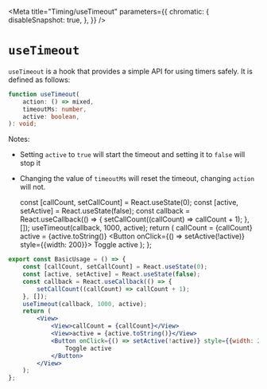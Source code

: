 


<Meta
    title="Timing/useTimeout"
    parameters={{
        chromatic: {
            disableSnapshot: true,
        },
    }}
/>

# `useTimeout`

`useTimeout` is a hook that provides a simple API for using timers safely.
It is defined as follows:

```ts
function useTimeout(
    action: () => mixed,
    timeoutMs: number,
    active: boolean,
): void;
```

Notes:

-   Setting `active` to `true` will start the timeout and setting it to `false`
    will stop it
-   Changing the value of `timeoutMs` will reset the timeout, changing `action`
    will not.

    const [callCount, setCallCount] = React.useState(0);
    const [active, setActive] = React.useState(false);
    const callback = React.useCallback(() => {
        setCallCount((callCount) => callCount + 1);
    }, []);
    useTimeout(callback, 1000, active);
    return (
        <View>
            <View>callCount = {callCount}</View>
            <View>active = {active.toString()}</View>
            <Button onClick={() => setActive(!active)} style={{width: 200}}>
                Toggle active
            </Button>
        </View>
    );
};

<Canvas>
    <Story name="BasicUsage">
        <BasicUsage />
    </Story>
</Canvas>

```jsx
export const BasicUsage = () => {
    const [callCount, setCallCount] = React.useState(0);
    const [active, setActive] = React.useState(false);
    const callback = React.useCallback(() => {
        setCallCount((callCount) => callCount + 1);
    }, []);
    useTimeout(callback, 1000, active);
    return (
        <View>
            <View>callCount = {callCount}</View>
            <View>active = {active.toString()}</View>
            <Button onClick={() => setActive(!active)} style={{width: 200}}>
                Toggle active
            </Button>
        </View>
    );
};
```
